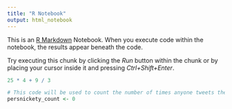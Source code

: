 ```yaml
---
title: "R Notebook"
output: html_notebook
---
```


This is an [R Markdown](http://rmarkdown.rstudio.com) Notebook. When you execute code within the notebook, the results appear beneath the code. 

Try executing this chunk by clicking the *Run* button within the chunk or by placing your cursor inside it and pressing *Ctrl+Shift+Enter*. 

```r
25 * 4 + 9 / 3

# This code will be used to count the number of times anyone tweets the word persnickety
persnickety_count <- 0


```